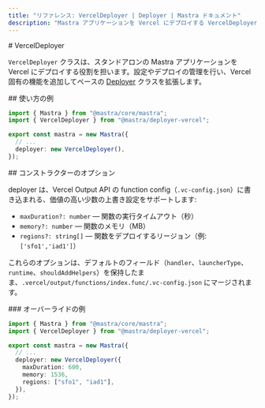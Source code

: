 ```yaml
---
title: "リファレンス: VercelDeployer | Deployer | Mastra ドキュメント"
description: "Mastra アプリケーションを Vercel にデプロイする VercelDeployer クラスのドキュメント。"
---
```


<div id="verceldeployer">
  # VercelDeployer
</div>

`VercelDeployer` クラスは、スタンドアロンの Mastra アプリケーションを Vercel にデプロイする役割を担います。設定やデプロイの管理を行い、Vercel 固有の機能を追加してベースの [Deployer](/reference/deployer/) クラスを拡張します。

<div id="usage-example">
  ## 使い方の例
</div>

```typescript title="src/mastra/index.ts" showLineNumbers copy
import { Mastra } from "@mastra/core/mastra";
import { VercelDeployer } from "@mastra/deployer-vercel";

export const mastra = new Mastra({
  // ...
  deployer: new VercelDeployer(),
});
```


<div id="constructor-options">
  ## コンストラクターのオプション
</div>

deployer は、Vercel Output API の function config（`.vc-config.json`）に書き込まれる、価値の高い少数の上書き設定をサポートします:

- `maxDuration?: number` — 関数の実行タイムアウト（秒）
- `memory?: number` — 関数のメモリ（MB）
- `regions?: string[]` — 関数をデプロイするリージョン（例: `['sfo1','iad1']`）

これらのオプションは、デフォルトのフィールド（`handler`、`launcherType`、`runtime`、`shouldAddHelpers`）を保持したまま、`.vercel/output/functions/index.func/.vc-config.json` にマージされます。

<div id="example-with-overrides">
  ### オーバーライドの例
</div>

```typescript title="src/mastra/index.ts" showLineNumbers copy
import { Mastra } from "@mastra/core/mastra";
import { VercelDeployer } from "@mastra/deployer-vercel";

export const mastra = new Mastra({
  // ...
  deployer: new VercelDeployer({
    maxDuration: 600,
    memory: 1536,
    regions: ["sfo1", "iad1"],
  }),
});
```
